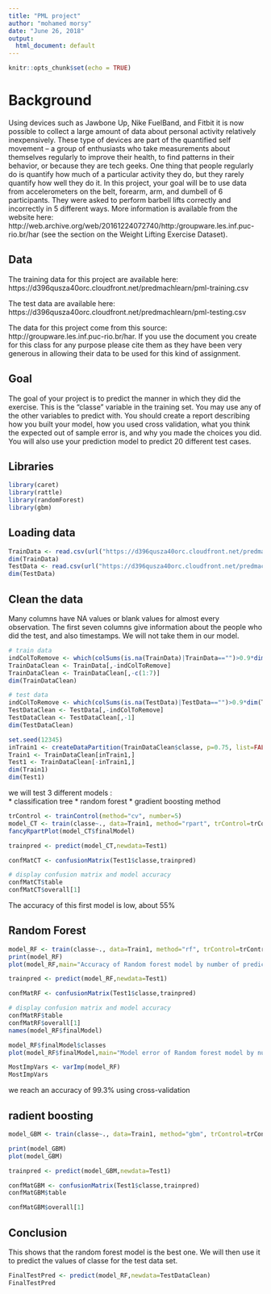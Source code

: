 ```yaml
---
title: "PML project"
author: "mohamed morsy"
date: "June 26, 2018"
output:
  html_document: default
---
```


```r
knitr::opts_chunk$set(echo = TRUE)
```

# Background

Using devices such as Jawbone Up, Nike FuelBand, and Fitbit it is now possible to collect a large amount of data about personal activity relatively inexpensively. These type of devices are part of the quantified self movement – a group of enthusiasts who take measurements about themselves regularly to improve their health, to find patterns in their behavior, or because they are tech geeks. One thing that people regularly do is quantify how much of a particular activity they do, but they rarely quantify how well they do it. In this project, your goal will be to use data from accelerometers on the belt, forearm, arm, and dumbell of 6 participants. They were asked to perform barbell lifts correctly and incorrectly in 5 different ways. More information is available from the website here: http://web.archive.org/web/20161224072740/http:/groupware.les.inf.puc-rio.br/har (see the section on the Weight Lifting Exercise Dataset).

## Data
The training data for this project are available here: https://d396qusza40orc.cloudfront.net/predmachlearn/pml-training.csv

The test data are available here: https://d396qusza40orc.cloudfront.net/predmachlearn/pml-testing.csv

The data for this project come from this source: http://groupware.les.inf.puc-rio.br/har. If you use the document you create for this class for any purpose please cite them as they have been very generous in allowing their data to be used for this kind of assignment.

## Goal
The goal of your project is to predict the manner in which they did the exercise. This is the “classe” variable in the training set. You may use any of the other variables to predict with. You should create a report describing how you built your model, how you used cross validation, what you think the expected out of sample error is, and why you made the choices you did. You will also use your prediction model to predict 20 different test cases.

## Libraries
```r
library(caret)
library(rattle)
library(randomForest)
library(gbm)
```

## Loading data
```r
TrainData <- read.csv(url("https://d396qusza40orc.cloudfront.net/predmachlearn/pml-training.csv"),header=TRUE)
dim(TrainData)
TestData <- read.csv(url("https://d396qusza40orc.cloudfront.net/predmachlearn/pml-testing.csv"),header=TRUE)
dim(TestData)
```


## Clean the data

Many columns have NA values or blank values for almost every observation.
The first seven columns give information about the people who did the test, and also timestamps. We will not take them in our model.
```r
# train data
indColToRemove <- which(colSums(is.na(TrainData)|TrainData=="")>0.9*dim(TrainData)[1]) 
TrainDataClean <- TrainData[,-indColToRemove]
TrainDataClean <- TrainDataClean[,-c(1:7)]
dim(TrainDataClean)

# test data
indColToRemove <- which(colSums(is.na(TestData)|TestData=="")>0.9*dim(TestData)[1]) 
TestDataClean <- TestData[,-indColToRemove]
TestDataClean <- TestDataClean[,-1]
dim(TestDataClean)
```

```r
set.seed(12345)
inTrain1 <- createDataPartition(TrainDataClean$classe, p=0.75, list=FALSE)
Train1 <- TrainDataClean[inTrain1,]
Test1 <- TrainDataClean[-inTrain1,]
dim(Train1)
dim(Test1)
```


we will test 3 different models :  
* classification tree 
* random forest 
* gradient boosting method

```r
trControl <- trainControl(method="cv", number=5)
model_CT <- train(classe~., data=Train1, method="rpart", trControl=trControl)
fancyRpartPlot(model_CT$finalModel)
```


```r
trainpred <- predict(model_CT,newdata=Test1)

confMatCT <- confusionMatrix(Test1$classe,trainpred)

# display confusion matrix and model accuracy
confMatCT$table
confMatCT$overall[1]
```

The accuracy of this first model is low, about 55%

## Random Forest

```r
model_RF <- train(classe~., data=Train1, method="rf", trControl=trControl, verbose=FALSE)
print(model_RF)
plot(model_RF,main="Accuracy of Random forest model by number of predictors")
```
```r
trainpred <- predict(model_RF,newdata=Test1)

confMatRF <- confusionMatrix(Test1$classe,trainpred)

# display confusion matrix and model accuracy
confMatRF$table
confMatRF$overall[1]
names(model_RF$finalModel)

model_RF$finalModel$classes
plot(model_RF$finalModel,main="Model error of Random forest model by number of trees")
```

```r
MostImpVars <- varImp(model_RF)
MostImpVars
```

we reach an accuracy of 99.3% using cross-validation

## radient boosting
```r
model_GBM <- train(classe~., data=Train1, method="gbm", trControl=trControl, verbose=FALSE)

print(model_GBM)
plot(model_GBM)

trainpred <- predict(model_GBM,newdata=Test1)

confMatGBM <- confusionMatrix(Test1$classe,trainpred)
confMatGBM$table

confMatGBM$overall[1]
```

## Conclusion
This shows that the random forest model is the best one. We will then use it to predict the values of classe for the test data set.

```r
FinalTestPred <- predict(model_RF,newdata=TestDataClean)
FinalTestPred
```

